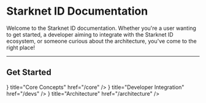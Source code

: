 # Starknet ID Documentation

Welcome to the Starknet ID documentation. Whether you're a user wanting to get started, a developer aiming to integrate with the Starknet ID ecosystem, or someone curious about the architecture, you've come to the right place!

---

## Get Started


<Cards>
  <Card 
  icon={<IdCardIcon />} 
  title="Core Concepts" 
  href="/core" 
  />
  <Card 
  icon={<CodeIcon />} 
  title="Developer Integration" 
  href="/devs" 
  />
  <Card
    icon={<LinkIcon />}
    title="Architecture"
    href="/architecture"
  />
</Cards>
